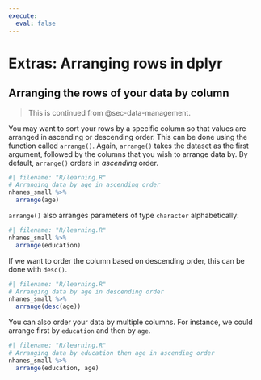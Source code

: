 ```yaml
---
execute:
  eval: false
---
```


# Extras: Arranging rows in dplyr {#sec-extra-arrange}

## Arranging the rows of your data by column

> This is continued from @sec-data-management.

You may want to sort your rows by a specific column so that values are
arranged in ascending or descending order. This can be done using the
function called `arrange()`. Again, `arrange()` takes the dataset as the
first argument, followed by the columns that you wish to arrange data
by. By default, `arrange()` orders in *ascending* order.

```r
#| filename: "R/learning.R"
# Arranging data by age in ascending order
nhanes_small %>%
  arrange(age)
```

`arrange()` also arranges parameters of type `character` alphabetically:

```r
#| filename: "R/learning.R"
nhanes_small %>%
  arrange(education)
```

If we want to order the column based on descending order, this can be
done with `desc()`.

```r
#| filename: "R/learning.R"
# Arranging data by age in descending order
nhanes_small %>%
  arrange(desc(age))
```

You can also order your data by multiple columns. For instance, we could
arrange first by `education` and then by `age`.

```r
#| filename: "R/learning.R"
# Arranging data by education then age in ascending order
nhanes_small %>%
  arrange(education, age)
```
